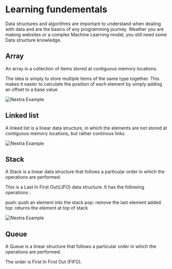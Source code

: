 
# Learning fundementals

Data structures and algorithms are important to understand when dealing with data and are the basics of any programming journey. Weather you are making websites or a complex Machine Learning model, you still need some Data structure knowledge. 

## Array 

An array is a collection of items stored at contiguous memory locations. 

The idea is simply to store multiple items of the same type together. This makes it easier to calculate the position of each element by simply adding an offset to a base value

<Bleed>![Nextra Example](../public/array.png)</Bleed>

## Linked list 

A linked list is a linear data structure, in which the elements are not stored at contiguous memory locations, but rather continous links 

<Bleed>![Nextra Example](../public/ll.png)</Bleed>

## Stack 

A Stack is a linear data structure that follows a particular order in which the operations are performed. 

This is a Last In First Out(LIFO) data structure. It has the following operations :

push: push an element into the stack
pop: remove the last element added
top: returns the element at top of stack

<Bleed>![Nextra Example](../public/stack.png)</Bleed>

## Queue 

 A Queue is a linear structure that follows a particular order in which the operations are performed. 

The order is First In First Out (FIFO).

